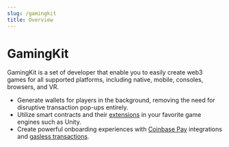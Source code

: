 ```yaml
---
slug: /gamingkit
title: Overview
---
```



# GamingKit

GamingKit is a set of developer that enable you to easily create web3 games for all
supported platforms, including native, mobile, consoles, browsers, and VR.

- Generate wallets for players in the background, removing the need for disruptive transaction pop-ups entirely.
- Utilize smart contracts and their [extensions](/solidity/extensions) in your favorite game engines such as Unity.
- Create powerful onboarding experiences with [Coinbase Pay](https://help.coinbase.com/en/coinbase/trading-and-funding/coinbase-pay/using-coinbase-pay)
  integrations and [gasless transactions](/glossary/gasless-transactions).
